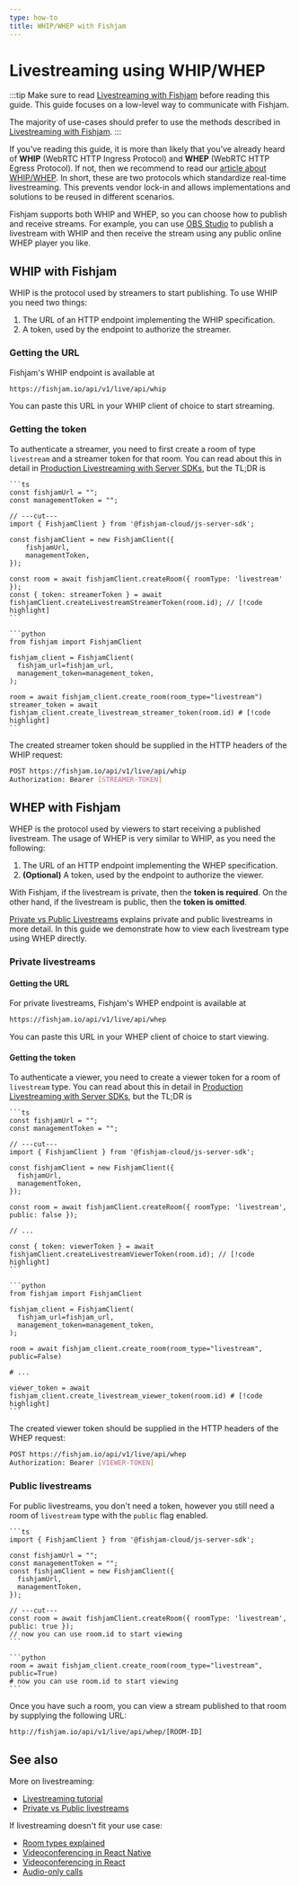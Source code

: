 ```yaml
---
type: how-to
title: WHIP/WHEP with Fishjam
---
```



# Livestreaming using WHIP/WHEP

:::tip
Make sure to read [Livestreaming with Fishjam](/tutorials/livestreaming) before reading this guide.
This guide focuses on a low-level way to communicate with Fishjam.

The majority of use-cases should prefer to use the methods described in [Livestreaming with Fishjam](/tutorials/livestreaming).
:::

If you've reading this guide, it is more than likely that you've already heard of **WHIP** (WebRTC HTTP Ingress Protocol) and **WHEP** (WebRTC HTTP Egress Protocol).
If not, then we recommend to read our [article about WHIP/WHEP](https://blog.swmansion.com/building-interactive-streaming-apps-webrtc-whip-whep-explained-d38f4825ec90).
In short, these are two protocols which standardize real-time livestreaming.
This prevents vendor lock-in and allows implementations and solutions to be reused in different scenarios.

Fishjam supports both WHIP and WHEP, so you can choose how to publish and receive streams.
For example, you can use [OBS Studio](https://obsproject.com/) to publish a livestream with WHIP and then receive the stream using any public online WHEP player you like.

## WHIP with Fishjam

WHIP is the protocol used by streamers to start publishing.
To use WHIP you need two things:

1. The URL of an HTTP endpoint implementing the WHIP specification.
2. A token, used by the endpoint to authorize the streamer.

### Getting the URL

Fishjam's WHIP endpoint is available at

```sh
https://fishjam.io/api/v1/live/api/whip
```

You can paste this URL in your WHIP client of choice to start streaming.

### Getting the token

To authenticate a streamer, you need to first create a room of type `livestream` and a streamer token for that room.
You can read about this in detail in [Production Livestreaming with Server SDKs](/tutorials/livestreaming#production-livestreaming-with-server-sdks), but the TL;DR is

<Tabs groupId="language">
  <TabItem value="ts" label="Typescript">
  
    ```ts
    const fishjamUrl = "";
    const managementToken = "";

    // ---cut---
    import { FishjamClient } from '@fishjam-cloud/js-server-sdk';

    const fishjamClient = new FishjamClient({
        fishjamUrl,
        managementToken,
    });

    const room = await fishjamClient.createRoom({ roomType: 'livestream' });
    const { token: streamerToken } = await fishjamClient.createLivestreamStreamerToken(room.id); // [!code highlight]
    ```

  </TabItem>

  <TabItem value="python" label="Python">

    ```python
    from fishjam import FishjamClient

    fishjam_client = FishjamClient(
      fishjam_url=fishjam_url,
      management_token=management_token,
    );

    room = await fishjam_client.create_room(room_type="livestream")
    streamer_token = await fishjam_client.create_livestream_streamer_token(room.id) # [!code highlight]
    ```

  </TabItem>
</Tabs>

The created streamer token should be supplied in the HTTP headers of the WHIP request:

```sh
POST https://fishjam.io/api/v1/live/api/whip
Authorization: Bearer [STREAMER-TOKEN]
```

## WHEP with Fishjam

WHEP is the protocol used by viewers to start receiving a published livestream.
The usage of WHEP is very similar to WHIP, as you need the following:

1. The URL of an HTTP endpoint implementing the WHEP specification.
2. **(Optional)** A token, used by the endpoint to authorize the viewer.

With Fishjam, if the livestream is private, then the **token is required**.
On the other hand, if the livestream is public, then the **token is omitted**.

[Private vs Public Livestreams](/explanation/public-livestreams) explains private and public livestreams in more detail.
In this guide we demonstrate how to view each livestream type using WHEP directly.

### Private livestreams

#### Getting the URL

For private livestreams, Fishjam's WHEP endpoint is available at

```sh
https://fishjam.io/api/v1/live/api/whep
```

You can paste this URL in your WHEP client of choice to start viewing.

#### Getting the token

To authenticate a viewer, you need to create a viewer token for a room of `livestream` type.
You can read about this in detail in [Production Livestreaming with Server SDKs](/tutorials/livestreaming#production-livestreaming-with-server-sdks), but the TL;DR is

<Tabs groupId="language">
  <TabItem value="ts" label="Typescript">
  
    ```ts
    const fishjamUrl = "";
    const managementToken = "";

    // ---cut---
    import { FishjamClient } from '@fishjam-cloud/js-server-sdk';

    const fishjamClient = new FishjamClient({
      fishjamUrl,
      managementToken,
    });

    const room = await fishjamClient.createRoom({ roomType: 'livestream', public: false });

    // ...

    const { token: viewerToken } = await fishjamClient.createLivestreamViewerToken(room.id); // [!code highlight]
    ```

  </TabItem>

  <TabItem value="python" label="Python">

    ```python
    from fishjam import FishjamClient

    fishjam_client = FishjamClient(
      fishjam_url=fishjam_url,
      management_token=management_token,
    );

    room = await fishjam_client.create_room(room_type="livestream", public=False)

    # ...

    viewer_token = await fishjam_client.create_livestream_viewer_token(room.id) # [!code highlight]
    ```

  </TabItem>
</Tabs>

The created viewer token should be supplied in the HTTP headers of the WHEP request:

```sh
POST https://fishjam.io/api/v1/live/api/whep
Authorization: Bearer [VIEWER-TOKEN]
```

### Public livestreams

For public livestreams, you don't need a token, however you still need a room of `livestream` type with the `public` flag enabled.

<Tabs groupId="language">
  <TabItem value="ts" label="Typescript">
  
    ```ts
    import { FishjamClient } from '@fishjam-cloud/js-server-sdk';

    const fishjamUrl = "";
    const managementToken = "";
    const fishjamClient = new FishjamClient({
      fishjamUrl,
      managementToken,
    });

    // ---cut---
    const room = await fishjamClient.createRoom({ roomType: 'livestream', public: true });
    // now you can use room.id to start viewing
    ```

  </TabItem>

  <TabItem value="python" label="Python">

    ```python
    room = await fishjam_client.create_room(room_type="livestream", public=True)
    # now you can use room.id to start viewing
    ```

  </TabItem>
</Tabs>

Once you have such a room, you can view a stream published to that room by supplying the following URL:

```sh
http://fishjam.io/api/v1/live/api/whep/[ROOM-ID]
```

## See also

More on livestreaming:

- [Livestreaming tutorial](/tutorials/livestreaming)
- [Private vs Public livestreams](/explanation/public-livestreams)

If livestreaming doesn't fit your use case:

- [Room types explained](/explanation/room-types)
- [Videoconferencing in React Native](/tutorials/react-native-quick-start)
- [Videoconferencing in React](/tutorials/react-quick-start)
- [Audio-only calls](/how-to/features/audio-only-calls)
